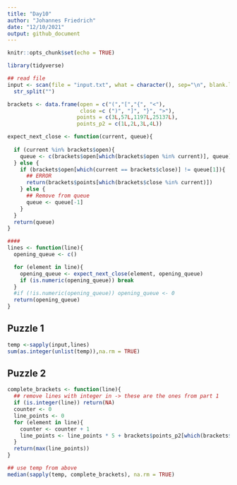 ```yaml
---
title: "Day10"
author: "Johannes Friedrich"
date: "12/10/2021"
output: github_document
---
```


```r
knitr::opts_chunk$set(echo = TRUE)
```

```r
library(tidyverse)
```

```r
## read file
input <- scan(file = "input.txt", what = character(), sep="\n", blank.lines.skip=FALSE) %>% 
  str_split("")
```

```r
brackets <- data.frame(open = c("(","[","{", "<"),
                       close =c (")", "]", "}", ">"),
                      points = c(3L,57L,1197L,25137L),
                      points_p2 = c(1L,2L,3L,4L))

expect_next_close <- function(current, queue){
  
  if (current %in% brackets$open){
    queue <- c(brackets$open[which(brackets$open %in% current)], queue)
  } else {
    if (brackets$open[which(current == brackets$close)] != queue[1]){
      ## ERROR
      return(brackets$points[which(brackets$close %in% current)])
    } else {
      ## Remove from queue
      queue <- queue[-1]
    }
  }
  return(queue)
}

#### 
lines <- function(line){
  opening_queue <- c()

  for (element in line){
    opening_queue <- expect_next_close(element, opening_queue)
    if (is.numeric(opening_queue)) break
  }
  #if (!is.numeric(opening_queue)) opening_queue <- 0
  return(opening_queue)
}

```

## Puzzle 1

```r
temp <-sapply(input,lines)
sum(as.integer(unlist(temp)),na.rm = TRUE)
```

## Puzzle 2

```r
complete_brackets <- function(line){
  ## remove lines with integer in -> these are the ones from part 1
  if (is.integer(line)) return(NA)
  counter <- 0
  line_points <- 0
  for (element in line){
    counter <- counter + 1
    line_points <- line_points * 5 + brackets$points_p2[which(brackets$open %in% element)]
  }
  return(max(line_points))
}
```

```r
## use temp from above
median(sapply(temp, complete_brackets), na.rm = TRUE)
```





